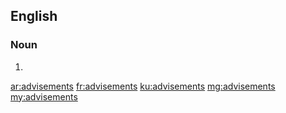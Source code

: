 ==English==

===Noun===
{{head|en|plural}}

# {{plural of|advisement|lang=en|nocat=1}}

[[ar:advisements]]
[[fr:advisements]]
[[ku:advisements]]
[[mg:advisements]]
[[my:advisements]]